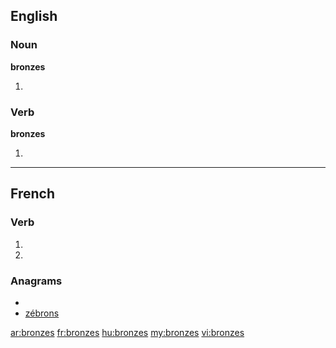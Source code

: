 {{also|bronzés}}
==English==

===Noun===
'''bronzes'''

# {{plural of|[[bronze]]}}

===Verb===
'''bronzes'''

# {{third-person singular of|[[bronze]]}}

----

==French==

===Verb===
{{fr-verb-form}}

# {{form of|[[second-person|Second-person]] [[singular]] [[present indicative]]|bronzer|lang=fr}}
# {{form of|Second-person singular [[present subjunctive]]|bronzer |lang=fr}}

===Anagrams===
* {{alphagram|benorsz}}
* [[zébrons#French|zébrons]]

[[ar:bronzes]]
[[fr:bronzes]]
[[hu:bronzes]]
[[my:bronzes]]
[[vi:bronzes]]